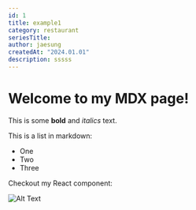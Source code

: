```yaml
---
id: 1
title: example1
category: restaurant
seriesTitle:
author: jaesung
createdAt: "2024.01.01"
description: sssss
---
```

# Welcome to my MDX page!


This is some **bold** and _italics_ text.

This is a list in markdown:

- One
- Two
- Three

Checkout my React component:

![Alt Text](/1.svg)
